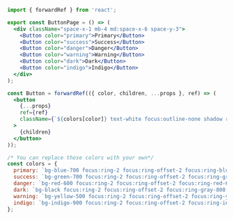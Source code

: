 ```jsx
import { forwardRef } from 'react';

export const ButtonPage = () => (
  <div className="space-x-1 mb-4 md:space-x-6 space-y-3">
    <Button color="primary">Primary</Button>
    <Button color="success">Success</Button>
    <Button color="danger">Danger</Button>
    <Button color="warning">Warning</Button>
    <Button color="dark">Dark</Button>
    <Button color="indigo">Indigo</Button>
  </div>
);

const Button = forwardRef(({ color, children, ...props }, ref) => (
  <button
    {...props}
    ref={ref}
    className={`${colors[color]} text-white focus:outline-none shadow rounded px-6 py-2 font-medium transition ease-in duration-200`}
  >
    {children}
  </button>
));

/* You can replace those colors with your own*/
const colors = {
  primary: `bg-blue-700 focus:ring-2 focus:ring-offset-2 focus:ring-blue-700 focus:ring-offset-blue-100`,
  success: `bg-green-700 focus:ring-2 focus:ring-offset-2 focus:ring-green-700 focus:ring-offset-green-100`,
  danger: `bg-red-600 focus:ring-2 focus:ring-offset-2 focus:ring-red-600 focus:ring-offset-red-100`,
  dark: `bg-black focus:ring-2 focus:ring-offset-2 focus:ring-gray-800 focus:ring-offset-gray-100`,
  warning: `bg-yellow-500 focus:ring-2 focus:ring-offset-2 focus:ring-yellow-500 focus:ring-offset-yellow-100`,
  indigo: `bg-indigo-900 focus:ring-2 focus:ring-offset-2 focus:ring-indigo-900 focus:ring-offset-indigo-100`,
};
```
